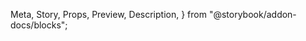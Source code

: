   Meta,
  Story,
  Props,
  Preview,
  Description,
} from "@storybook/addon-docs/blocks";
<Meta
  title="Components/Alertbox"
/>
